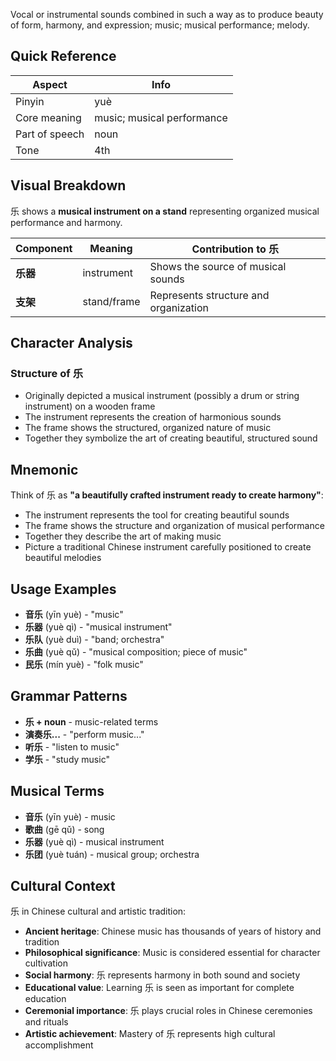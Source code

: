 Vocal or instrumental sounds combined in such a way as to produce beauty of form, harmony, and
expression; music; musical performance; melody.

## Quick Reference

| Aspect         | Info                       |
| -------------- | -------------------------- |
| Pinyin         | yuè                        |
| Core meaning   | music; musical performance |
| Part of speech | noun                       |
| Tone           | 4th                        |

## Visual Breakdown

乐 shows a **musical instrument on a stand** representing organized musical performance and harmony.

| Component | Meaning     | Contribution to 乐                    |
| --------- | ----------- | ------------------------------------- |
| **乐器**  | instrument  | Shows the source of musical sounds    |
| **支架**  | stand/frame | Represents structure and organization |

## Character Analysis

### Structure of 乐

- Originally depicted a musical instrument (possibly a drum or string instrument) on a wooden frame
- The instrument represents the creation of harmonious sounds
- The frame shows the structured, organized nature of music
- Together they symbolize the art of creating beautiful, structured sound

## Mnemonic

Think of 乐 as **"a beautifully crafted instrument ready to create harmony"**:

- The instrument represents the tool for creating beautiful sounds
- The frame shows the structure and organization of musical performance
- Together they describe the art of making music
- Picture a traditional Chinese instrument carefully positioned to create beautiful melodies

## Usage Examples

- **音乐** (yīn yuè) - "music"
- **乐器** (yuè qì) - "musical instrument"
- **乐队** (yuè duì) - "band; orchestra"
- **乐曲** (yuè qǔ) - "musical composition; piece of music"
- **民乐** (mín yuè) - "folk music"

## Grammar Patterns

- **乐 + noun** - music-related terms
- **演奏乐...** - "perform music..."
- **听乐** - "listen to music"
- **学乐** - "study music"

## Musical Terms

- **音乐** (yīn yuè) - music
- **歌曲** (gē qǔ) - song
- **乐器** (yuè qì) - musical instrument
- **乐团** (yuè tuán) - musical group; orchestra

## Cultural Context

乐 in Chinese cultural and artistic tradition:

- **Ancient heritage**: Chinese music has thousands of years of history and tradition
- **Philosophical significance**: Music is considered essential for character cultivation
- **Social harmony**: 乐 represents harmony in both sound and society
- **Educational value**: Learning 乐 is seen as important for complete education
- **Ceremonial importance**: 乐 plays crucial roles in Chinese ceremonies and rituals
- **Artistic achievement**: Mastery of 乐 represents high cultural accomplishment
